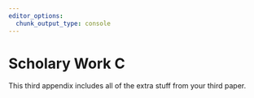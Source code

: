 ```yaml
---
editor_options: 
  chunk_output_type: console
---
```


# Scholary Work C {#c-appendix}

This third appendix includes all of the extra stuff from your third paper.
